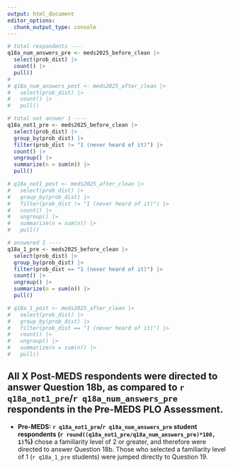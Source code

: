 ```yaml
---
output: html_document
editor_options: 
  chunk_output_type: console
---
```


```r
# total respondents ----
q18a_num_answers_pre <- meds2025_before_clean |> 
  select(prob_dist) |> 
  count() |> 
  pull()
# 
# q18a_num_answers_post <- meds2025_after_clean |> 
#   select(prob_dist) |> 
#   count() |> 
#   pull()

# total not answer 1 ----
q18a_not1_pre <- meds2025_before_clean |> 
  select(prob_dist) |> 
  group_by(prob_dist) |>
  filter(prob_dist != "1 (never heard of it)") |> 
  count() |>
  ungroup() |> 
  summarize(n = sum(n)) |> 
  pull()

# q18a_not1_post <- meds2025_after_clean |> 
#   select(prob_dist) |> 
#   group_by(prob_dist) |>
#   filter(prob_dist != "1 (never heard of it)") |> 
#   count() |>
#   ungroup() |> 
#   summarize(n = sum(n)) |> 
#   pull()

# answered 1 ----
q18a_1_pre <- meds2025_before_clean |> 
  select(prob_dist) |> 
  group_by(prob_dist) |>
  filter(prob_dist == "1 (never heard of it)") |> 
  count() |>
  ungroup() |> 
  summarize(n = sum(n)) |> 
  pull()

# q18a_1_post <- meds2025_after_clean |> 
#   select(prob_dist) |> 
#   group_by(prob_dist) |>
#   filter(prob_dist == "1 (never heard of it)") |> 
#   count() |>
#   ungroup() |> 
#   summarize(n = sum(n)) |> 
#   pull()
```

::: {.callout-note}
## All X Post-MEDS respondents were directed to answer Question 18b, as compared to `r q18a_not1_pre`/`r q18a_num_answers_pre` respondents in the Pre-MEDS PLO Assessment.

- **Pre-MEDS: `r q18a_not1_pre`/`r q18a_num_answers_pre` student respondents (`r round((q18a_not1_pre/q18a_num_answers_pre)*100, 1)`%)** chose a familiarity level of 2 or greater, and therefore were directed to answer Question 18b. Those who selected a familiarity level of 1 (`r q18a_1_pre` students) were jumped directly to Question 19. 

:::
